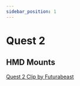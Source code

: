 ```yaml
---
sidebar_position: 1
---
```

# Quest 2

## HMD Mounts
[Quest 2 Clip by Futurabeast](https://github.com/Project-Babble/BabbleHardware/tree/main/3D-Printed_Parts/Quest_2/Futurabeast)